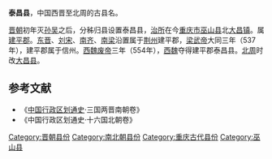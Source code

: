 '''泰昌县'''，中国西晋至北周的古县名。

[[晋朝|晋朝]]初年灭[[孙吴|孙吴]]之后，分秭归县设置泰昌县，[[治所|治所]]在今[[重庆市|重庆市]][[巫山县|巫山县]]北[[大昌镇|大昌镇]]。属[[建平郡|建平郡]]。[[东晋|东晋]]、[[刘宋|刘宋]]、[[南齐|南齐]]、[[南梁|南梁]]沿置属于[[荆州|荆州]]建平郡，[[梁武帝|梁武帝]]大同三年（537年），建平郡属于信州。[[西魏废帝|西魏废帝]]三年（554年），[[西魏|西魏]]夺得建平郡泰昌县。[[北周|北周]]时改[[大昌县|大昌县]]。 

==参考文献==
*《[[中国行政区划通史|中国行政区划通史]]·三国两晋南朝卷》
*《中国行政区划通史·十六国北朝卷》
{{重庆行政区划小作品}}
[[Category:晋朝县份|Category:晋朝县份]]
[[Category:南北朝县份|Category:南北朝县份]]
[[Category:重庆古代县份|Category:重庆古代县份]]
[[Category:巫山县|Category:巫山县]]
